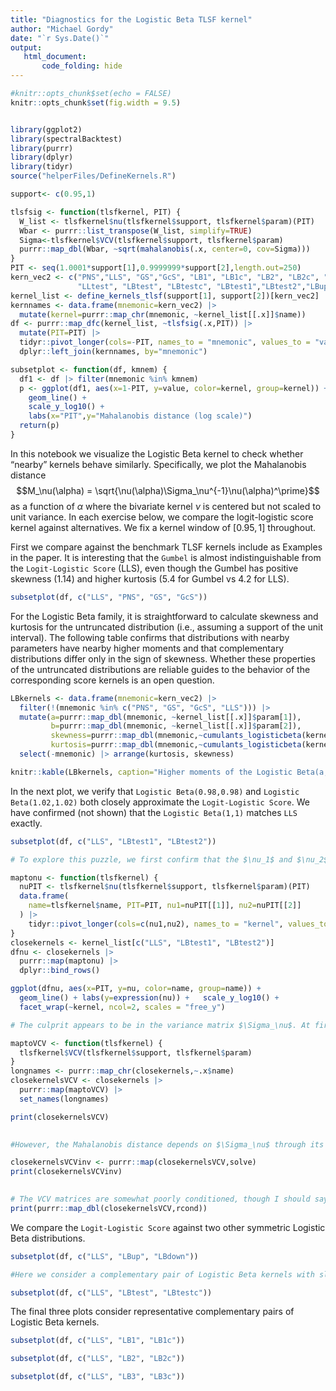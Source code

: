```yaml
---
title: "Diagnostics for the Logistic Beta TLSF kernel"
author: "Michael Gordy"
date: "`r Sys.Date()`"
output: 
   html_document:
       code_folding: hide
---
```


```r
#knitr::opts_chunk$set(echo = FALSE)
knitr::opts_chunk$set(fig.width = 9.5)


library(ggplot2)
library(spectralBacktest)
library(purrr)
library(dplyr)
library(tidyr)
source("helperFiles/DefineKernels.R")

support<- c(0.95,1)

tlsfsig <- function(tlsfkernel, PIT) {
  W_list <- tlsfkernel$nu(tlsfkernel$support, tlsfkernel$param)(PIT)
  Wbar <- purrr::list_transpose(W_list, simplify=TRUE)
  Sigma<-tlsfkernel$VCV(tlsfkernel$support, tlsfkernel$param)
  purrr::map_dbl(Wbar, ~sqrt(mahalanobis(.x, center=0, cov=Sigma)))
}
PIT <- seq(1.0001*support[1],0.9999999*support[2],length.out=250)
kern_vec2 <- c("PNS","LLS", "GS","GcS", "LB1", "LB1c", "LB2", "LB2c", "LB3", "LB3c",
               "LLtest", "LBtest", "LBtestc", "LBtest1","LBtest2","LBup","LBdown")
kernel_list <- define_kernels_tlsf(support[1], support[2])[kern_vec2]
kernnames <- data.frame(mnemonic=kern_vec2) |>
  mutate(kernel=purrr::map_chr(mnemonic, ~kernel_list[[.x]]$name))
df <- purrr::map_dfc(kernel_list, ~tlsfsig(.x,PIT)) |>
  mutate(PIT=PIT) |>
  tidyr::pivot_longer(cols=-PIT, names_to = "mnemonic", values_to = "value") |>
  dplyr::left_join(kernnames, by="mnemonic")

subsetplot <- function(df, kmnem) {
  df1 <- df |> filter(mnemonic %in% kmnem)
  p <- ggplot(df1, aes(x=1-PIT, y=value, color=kernel, group=kernel)) + 
    geom_line() +
    scale_y_log10() +
    labs(x="PIT",y="Mahalanobis distance (log scale)")
  return(p)
}
```

In this notebook we visualize the Logistic Beta kernel to check whether "nearby" kernels behave similarly.  Specifically, we plot the Mahalanobis distance 
$$M_\nu(\alpha) = \sqrt{\nu(\alpha)\Sigma_\nu^{-1}\nu(\alpha)^\prime}$$ as a function of $\alpha$ where the bivariate kernel $\nu$ is centered but not scaled to unit variance. In each exercise below, we compare the logit-logistic score kernel against alternatives. We fix a kernel window of $[0.95,1]$ throughout.

First we compare against the benchmark TLSF kernels include as Examples in the paper. It is interesting that the `Gumbel` is almost indistinguishable from the `Logit-Logistic Score` (LLS), even though the Gumbel has positive skewness (1.14) and higher kurtosis (5.4 for Gumbel vs 4.2 for LLS).
```r
subsetplot(df, c("LLS", "PNS", "GS", "GcS"))
```

For the Logistic Beta family, it is straightforward to calculate skewness and kurtosis for the untruncated distribution (i.e., assuming a support of the unit interval). The following table confirms that distributions with nearby parameters have nearby higher moments and that complementary distributions differ only in the sign of skewness. Whether these properties of the untruncated distributions are reliable guides to the behavior of the corresponding score kernels is an open question. 

```r

LBkernels <- data.frame(mnemonic=kern_vec2) |>
  filter(!(mnemonic %in% c("PNS", "GS", "GcS", "LLS"))) |> 
  mutate(a=purrr::map_dbl(mnemonic, ~kernel_list[[.x]]$param[1]),
         b=purrr::map_dbl(mnemonic, ~kernel_list[[.x]]$param[2]),
         skewness=purrr::map_dbl(mnemonic,~cumulants_logisticbeta(kernel_list[[.x]]$param)$skewness),
         kurtosis=purrr::map_dbl(mnemonic,~cumulants_logisticbeta(kernel_list[[.x]]$param)$kurtosis)) |>
  select(-mnemonic) |> arrange(kurtosis, skewness)

knitr::kable(LBkernels, caption="Higher moments of the Logistic Beta(a,b) distribution")
```


In the next plot, we verify that `Logistic Beta(0.98,0.98)` and  `Logistic Beta(1.02,1.02)` both closely approximate the `Logit-Logistic Score`. We have confirmed (not shown) that the `Logistic Beta(1,1)` matches `LLS` exactly.  

```r
subsetplot(df, c("LLS", "LBtest1", "LBtest2"))
```


```r

# To explore this puzzle, we first confirm that the $\nu_1$ and $\nu_2$ functions change sensibly with the parameters. In the left panel of the figure below, we see that $\nu_1$ is linear for LLS and nearly so for the nearby `Logistic Beta(a,a)` kernels. The value of $\nu_1$ is roughly proportional to parameter $a$. As  $\nu_2$ is unbounded, it is plotted in the right panel on a log scale. The lines nearly coincide.

maptonu <- function(tlsfkernel) {
  nuPIT <- tlsfkernel$nu(tlsfkernel$support, tlsfkernel$param)(PIT)
  data.frame(
    name=tlsfkernel$name, PIT=PIT, nu1=nuPIT[[1]], nu2=nuPIT[[2]]
  ) |>
    tidyr::pivot_longer(cols=c(nu1,nu2), names_to = "kernel", values_to = "nu")
}
closekernels <- kernel_list[c("LLS", "LBtest1", "LBtest2")]
dfnu <- closekernels |> 
  purrr::map(maptonu) |>
  dplyr::bind_rows()

ggplot(dfnu, aes(x=PIT, y=nu, color=name, group=name)) +
  geom_line() + labs(y=expression(nu)) +   scale_y_log10() +
  facet_wrap(~kernel, ncol=2, scales = "free_y")
```
```r
# The culprit appears to be in the variance matrix $\Sigma_\nu$. At first glance, it appears to change smoothly with $a$:

maptoVCV <- function(tlsfkernel) {
  tlsfkernel$VCV(tlsfkernel$support, tlsfkernel$param) 
}
longnames <- purrr::map_chr(closekernels,~.x$name) 
closekernelsVCV <- closekernels |> 
  purrr::map(maptoVCV) |>
  set_names(longnames)

print(closekernelsVCV)
  
```


```r

#However, the Mahalanobis distance depends on $\Sigma_\nu$ through its inverse. When we look directly at the $\Sigma_\nu^{-1}$ matrices, the variation with parameter $a$ does not seem so sensible. (I have verified that the `Logistic-Beta` kernel at parameter (1,1) returns $\nu$ and $\Sigma_\nu$ identical to the LLS.)

closekernelsVCVinv <- purrr::map(closekernelsVCV,solve)
print(closekernelsVCVinv)
  
```

```r

# The VCV matrices are somewhat poorly conditioned, though I should say that I'm not experienced in interesting these numbers. Function `rcond` returns:
print(purrr::map_dbl(closekernelsVCV,rcond))

```


We compare the `Logit-Logistic Score` against two other symmetric Logistic Beta distributions. 

```r
subsetplot(df, c("LLS", "LBup", "LBdown"))
```



```r

#Here we consider a complementary pair of Logistic Beta kernels with slight skew. In contrast to the symmetric case, in the skew case the distribution with positive skew `LB(1.02,0.98)` is close to the `Logit-Logistic Score` rather than to its complement `LB(0.98,1.02)`.

subsetplot(df, c("LLS", "LBtest", "LBtestc"))
```

The final three plots consider representative complementary pairs of Logistic Beta kernels. 

```r
subsetplot(df, c("LLS", "LB1", "LB1c"))
```


```r
subsetplot(df, c("LLS", "LB2", "LB2c"))
```

```r
subsetplot(df, c("LLS", "LB3", "LB3c"))
```


